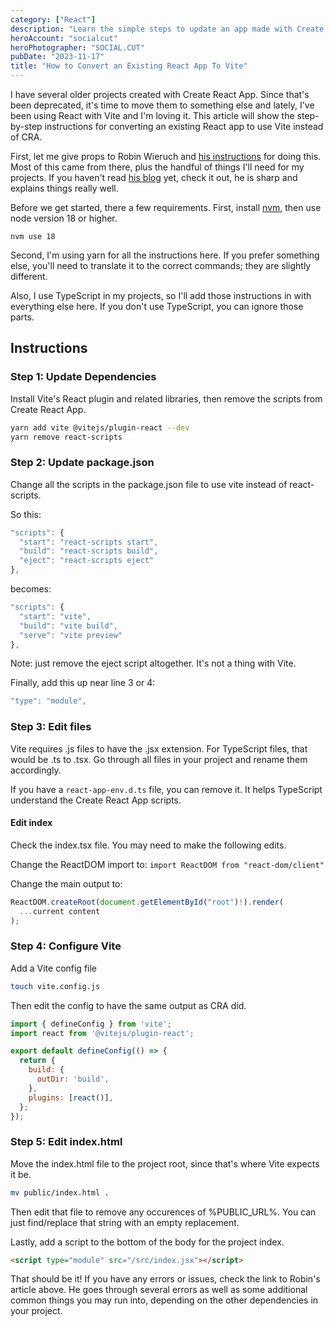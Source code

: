 ```yaml
---
category: ["React"]
description: "Learn the simple steps to update an app made with Create React App to use Vite instead."
heroAccount: "socialcut"
heroPhotographer: "SOCIAL.CUT"
pubDate: "2023-11-17"
title: "How to Convert an Existing React App To Vite"
---
```


I have several older projects created with Create React App. Since that's been deprecated, it's time to move them to something else and lately, I've been using React with Vite and I'm loving it. This article will show the step-by-step instructions for converting an existing React app to use Vite instead of CRA.

First, let me give props to Robin Wieruch and [his instructions](https://www.robinwieruch.de/vite-create-react-app/) for doing this. Most of this came from there, plus the handful of things I'll need for my projects. If you haven't read [his blog](https://www.robinwieruch.de/) yet, check it out, he is sharp and explains things really well.

Before we get started, there a few requirements. First, install [nvm](https://github.com/nvm-sh/nvm#installing-and-updating), then use node version 18 or higher.

```
nvm use 18
```

Second, I'm using yarn for all the instructions here. If you prefer something else, you'll need to translate it to the correct commands; they are slightly different.

Also, I use TypeScript in my projects, so I'll add those instructions in with everything else here. If you don't use TypeScript, you can ignore those parts.

## Instructions

### Step 1: Update Dependencies

Install Vite's React plugin and related libraries, then remove the scripts from Create React App.

```bash
yarn add vite @vitejs/plugin-react --dev
yarn remove react-scripts
```

### Step 2: Update package.json

Change all the scripts in the package.json file to use vite instead of react-scripts.

So this:

```js
"scripts": {
  "start": "react-scripts start",
  "build": "react-scripts build",
  "eject": "react-scripts eject"
},
```

becomes:

```js
"scripts": {
  "start": "vite",
  "build": "vite build",
  "serve": "vite preview"
},
```

Note: just remove the eject script altogether. It's not a thing with Vite.

Finally, add this up near line 3 or 4:

```js
"type": "module",
```

### Step 3: Edit files

Vite requires .js files to have the .jsx extension. For TypeScript files, that would be .ts to .tsx. Go through all files in your project and rename them accordingly.

If you have a `react-app-env.d.ts` file, you can remove it. It helps TypeScript understand the Create React App scripts.

#### Edit index

Check the index.tsx file. You may need to make the following edits.

Change the ReactDOM import to: `import ReactDOM from "react-dom/client"`

Change the main output to:

```js
ReactDOM.createRoot(document.getElementById("root")!).render(
  ...current content
);
```

### Step 4: Configure Vite

Add a Vite config file

```bash
touch vite.config.js
```

Then edit the config to have the same output as CRA did.

```js
import { defineConfig } from 'vite';
import react from '@vitejs/plugin-react';

export default defineConfig(() => {
  return {
    build: {
      outDir: 'build',
    },
    plugins: [react()],
  };
});
```

### Step 5: Edit index.html

Move the index.html file to the project root, since that's where Vite expects it be.

```bash
mv public/index.html .
```
Then edit that file to remove any occurences of %PUBLIC_URL%. You can just find/replace that string with an empty replacement.

Lastly, add a script to the bottom of the body for the project index.

```html
<script type="module" src="/src/index.jsx"></script>
```

That should be it! If you have any errors or issues, check the link to Robin's article above. He goes through several errors as well as some additional common things you may run into, depending on the other dependencies in your project.
